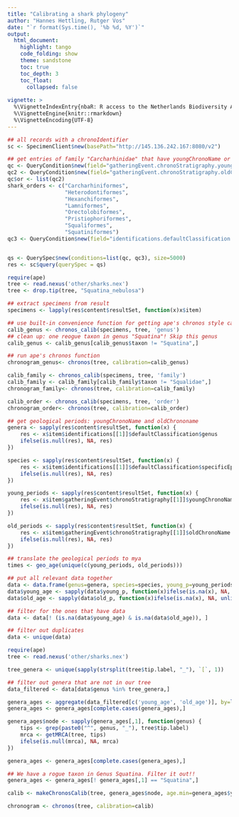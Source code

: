 ```yaml
---
title: "Calibrating a shark phylogeny"
author: "Hannes Hettling, Rutger Vos"
date: "`r format(Sys.time(), '%b %d, %Y')`"
output: 
  html_document:
    highlight: tango
    code_folding: show
    theme: sandstone
    toc: true
    toc_depth: 3
    toc_float:
      collapsed: false
      
vignette: >
  %\VignetteIndexEntry{nbaR: R access to the Netherlands Biodiversity API}
  %\VignetteEngine{knitr::rmarkdown}
  %\VignetteEncoding{UTF-8}
---
```






```r
## all records with a chronoIdentifier
sc <- SpecimenClient$new(basePath="http://145.136.242.167:8080/v2")

## get entries of family "Carcharhinidae" that have youngChronoName or oldChronoName
qc <- QueryCondition$new(field="gatheringEvent.chronoStratigraphy.youngChronoName", operator="NOT_EQUALS", value="")
qc2 <- QueryCondition$new(field="gatheringEvent.chronoStratigraphy.oldChronoName", operator="NOT_EQUALS", value="")
qc$or <- list(qc2)
shark_orders <- c("Carcharhiniformes",
                  "Heterodontiformes",
                  "Hexanchiformes",
                  "Lamniformes",
                  "Orectolobiformes",
                  "Pristiophoriformes",
                  "Squaliformes",
                  "Squatiniformes")
qc3 <- QueryCondition$new(field="identifications.defaultClassification.order", operator="IN", value=shark_orders) 


qs <- QuerySpec$new(conditions=list(qc, qc3), size=5000)
res <- sc$query(querySpec = qs)

```


```r

require(ape)
tree <- read.nexus('other/sharks.nex')
tree <- drop.tip(tree, "Squatina_nebulosa")

## extract specimens from result
specimens <- lapply(res$content$resultSet, function(x)x$item)

## use built-in convenience function for getting ape's chronos style calibration table
calib_genus <- chronos_calib(specimens, tree, 'genus')
## clean up: one reogue taxon in genus "Squatina"! Skip this genus
calib_genus <- calib_genus[calib_genus$taxon != "Squatina",]

## run ape's chronos function
chronogram_genus<- chronos(tree, calibration=calib_genus)

calib_family <- chronos_calib(specimens, tree, 'family')
calib_family <- calib_family[calib_family$taxon != "Squalidae",]
chronogram_family<- chronos(tree, calibration=calib_family)

calib_order <- chronos_calib(specimens, tree, 'order')
chronogram_order<- chronos(tree, calibration=calib_order)


```




```r
## get geological periods: youngChronoName and oldChrononame
genera <- sapply(res$content$resultSet, function(x) {
    res <- x$item$identifications[[1]]$defaultClassification$genus
    ifelse(is.null(res), NA, res)
})

species <- sapply(res$content$resultSet, function(x) {
    res <- x$item$identifications[[1]]$defaultClassification$specificEpithet
    ifelse(is.null(res), NA, res)
})

young_periods <- sapply(res$content$resultSet, function(x) {
    res <- x$item$gatheringEvent$chronoStratigraphy[[1]]$youngChronoName
    ifelse(is.null(res), NA, res)
})

old_periods <- sapply(res$content$resultSet, function(x) {
    res <- x$item$gatheringEvent$chronoStratigraphy[[1]]$oldChronoName
    ifelse(is.null(res), NA, res)
})

## translate the geological periods to mya
times <- geo_age(unique(c(young_periods, old_periods)))

## put all relevant data together
data <- data.frame(genus=genera, species=species, young_p=young_periods, old_p=old_periods)
data$young_age <- sapply(data$young_p, function(x)ifelse(is.na(x), NA, unlist(times['late_age', as.character(x)])))
data$old_age <- sapply(data$old_p, function(x)ifelse(is.na(x), NA, unlist(times['early_age', as.character(x)])))

## filter for the ones that have data
data <- data[! (is.na(data$young_age) & is.na(data$old_age)), ]

## filter out duplicates
data <- unique(data)

require(ape)
tree <- read.nexus('other/sharks.nex')

tree_genera <- unique(sapply(strsplit(tree$tip.label, "_"), `[`, 1))

## filter out genera that are not in our tree
data_filtered <- data[data$genus %in% tree_genera,]

genera_ages <- aggregate(data_filtered[c('young_age', 'old_age')], by=list(data_filtered$genus), FUN=mean, na.rm=T)
genera_ages <- genera_ages[complete.cases(genera_ages),]

genera_ages$node <- sapply(genera_ages[,1], function(genus) {
    tips <- grep(paste0("^", genus, "_"), tree$tip.label)
    mrca <- getMRCA(tree, tips)
    ifelse(is.null(mrca), NA, mrca)
})

genera_ages <- genera_ages[complete.cases(genera_ages),]

## We have a rogue taxon in Genus Squatina. Filter it out!!
genera_ages <- genera_ages[! genera_ages[,1] == "Squatina",]

calib <- makeChronosCalib(tree, genera_ages$node, age.min=genera_ages$young_age, age.max=genera_ages$old_age)

chronogram <- chronos(tree, calibration=calib)



```
